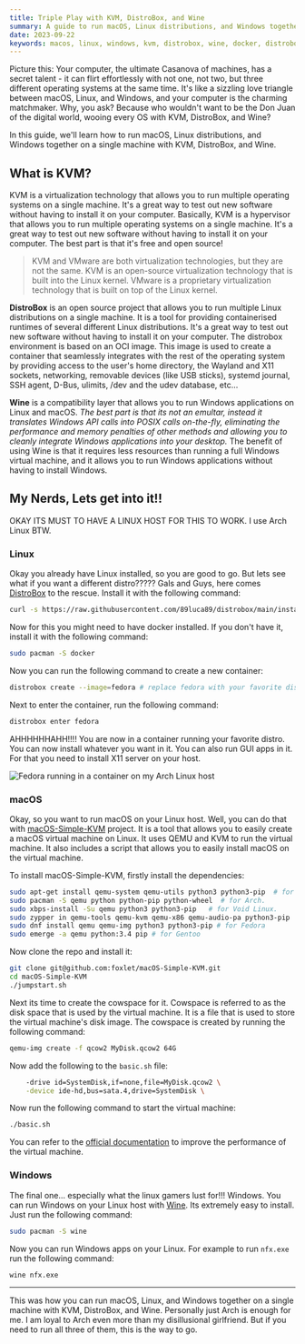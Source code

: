 ```yaml
---
title: Triple Play with KVM, DistroBox, and Wine
summary: A guide to run macOS, Linux distributions, and Windows together on a single machine with KVM, DistroBox, and Wine.
date: 2023-09-22
keywords: macos, linux, windows, kvm, distrobox, wine, docker, distrobox, virtualization, virtualbox, qemu, virtual-mac
---
```


Picture this: Your computer, the ultimate Casanova of machines, has a secret talent - it can flirt effortlessly with not one, not two, but three different operating systems at the same time. It's like a sizzling love triangle between macOS, Linux, and Windows, and your computer is the charming matchmaker. Why, you ask? Because who wouldn't want to be the Don Juan of the digital world, wooing every OS with KVM, DistroBox, and Wine?

In this guide, we'll learn how to run macOS, Linux distributions, and Windows together on a single machine with KVM, DistroBox, and Wine.

## What is KVM?

KVM is a virtualization technology that allows you to run multiple operating systems on a single machine. It's a great way to test out new software without having to install it on your computer. Basically, KVM is a hypervisor that allows you to run multiple operating systems on a single machine. It's a great way to test out new software without having to install it on your computer. The best part is that it's free and open source!

> KVM and VMware are both virtualization technologies, but they are not the same. KVM is an open-source virtualization technology that is built into the Linux kernel. VMware is a proprietary virtualization technology that is built on top of the Linux kernel.

**DistroBox** is an open source project that allows you to run multiple Linux distributions on a single machine. It is a tool for providing containerised runtimes of several different Linux distributions. It's a great way to test out new software without having to install it on your computer. The distrobox environment is based on an OCI image. This image is used to create a container that seamlessly integrates with the rest of the operating system by providing access to the user's home directory, the Wayland and X11 sockets, networking, removable devices (like USB sticks), systemd journal, SSH agent, D-Bus, ulimits, /dev and the udev database, etc...

**Wine** is a compatibility layer that allows you to run Windows applications on Linux and macOS. _The best part is that its not an emultar, instead it translates Windows API calls into POSIX calls on-the-fly, eliminating the performance and memory penalties of other methods and allowing you to cleanly integrate Windows applications into your desktop._ The benefit of using Wine is that it requires less resources than running a full Windows virtual machine, and it allows you to run Windows applications without having to install Windows.

## My Nerds, Lets get into it!!

OKAY ITS MUST TO HAVE A LINUX HOST FOR THIS TO WORK. I use Arch Linux BTW.

### Linux

Okay you already have Linux installed, so you are good to go. But lets see what if you want a different distro????? Gals and Guys, here comes [DistroBox](https://github.com/89luca89/distrobox) to the rescue. Install it with the following command:

```bash
curl -s https://raw.githubusercontent.com/89luca89/distrobox/main/install | sudo sh -s -- --next
```

Now for this you might need to have docker installed. If you don't have it, install it with the following command:

```bash
sudo pacman -S docker
```

Now you can run the following command to create a new container:

```bash
distrobox create --image=fedora # replace fedora with your favorite distro or the one you want to try
```

Next to enter the container, run the following command:

```bash
distrobox enter fedora
```

AHHHHHHAHH!!!! You are now in a container running your favorite distro. You can now install whatever you want in it. You can also run GUI apps in it. For that you need to install X11 server on your host.

![Fedora running in a container on my Arch Linux host](https://cdn.jabed.dev/distrobox.png)

### macOS

Okay, so you want to run macOS on your Linux host. Well, you can do that with [macOS-Simple-KVM](https://github.com/foxlet/macOS-Simple-KVM) project. It is a tool that allows you to easily create a macOS virtual machine on Linux. It uses QEMU and KVM to run the virtual machine. It also includes a script that allows you to easily install macOS on the virtual machine.

To install macOS-Simple-KVM, firstly install the dependencies:

```bash
sudo apt-get install qemu-system qemu-utils python3 python3-pip  # for Ubuntu, Debian, Mint, and PopOS.
sudo pacman -S qemu python python-pip python-wheel  # for Arch.
sudo xbps-install -Su qemu python3 python3-pip   # for Void Linux.
sudo zypper in qemu-tools qemu-kvm qemu-x86 qemu-audio-pa python3-pip  # for openSUSE Tumbleweed
sudo dnf install qemu qemu-img python3 python3-pip # for Fedora
sudo emerge -a qemu python:3.4 pip # for Gentoo
```

Now clone the repo and install it:

```bash
git clone git@github.com:foxlet/macOS-Simple-KVM.git
cd macOS-Simple-KVM
./jumpstart.sh
```

Next its time to create the cowspace for it. Cowspace is referred to as the disk space that is used by the virtual machine. It is a file that is used to store the virtual machine's disk image. The cowspace is created by running the following command:

```bash
qemu-img create -f qcow2 MyDisk.qcow2 64G
```

Now add the following to the `basic.sh` file:

```bash
    -drive id=SystemDisk,if=none,file=MyDisk.qcow2 \
    -device ide-hd,bus=sata.4,drive=SystemDisk \
```

Now run the following command to start the virtual machine:

```bash
./basic.sh
```

You can refer to the [official documentation](https://github.com/foxlet/macOS-Simple-KVM/tree/master/docs) to improve the performance of the virtual machine.

### Windows

The final one... especially what the linux gamers lust for!!! Windows. You can run Windows on your Linux host with [Wine](https://www.winehq.org/).
Its extremely easy to install. Just run the following command:

```bash
sudo pacman -S wine
```

Now you can run Windows apps on your Linux. For example to run `nfx.exe` run the following command:

```bash
wine nfx.exe
```

---

This was how you can run macOS, Linux, and Windows together on a single machine with KVM, DistroBox, and Wine. Personally just Arch is enough for me. I am loyal to Arch even more than my disillusional girlfriend. But if you need to run all three of them, this is the way to go.
